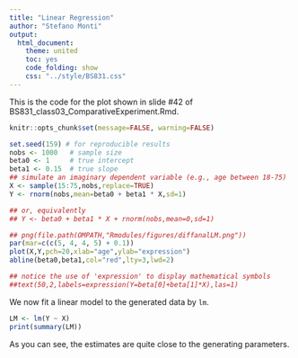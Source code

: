 ```yaml
---
title: "Linear Regression"
author: "Stefano Monti"
output:
  html_document:
    theme: united
    toc: yes
    code_folding: show
    css: "../style/BS831.css" 
---
```


This is the code for the plot shown in slide #42 of BS831\_class03\_ComparativeExperiment.Rmd.

```r
knitr::opts_chunk$set(message=FALSE, warning=FALSE)
```

```r
set.seed(159) # for reproducible results 
nobs <- 1000   # sample size
beta0 <- 1     # true intercept
beta1 <- 0.15  # true slope
## simulate an imaginary dependent variable (e.g., age between 18-75)
X <- sample(15:75,nobs,replace=TRUE)
Y <- rnorm(nobs,mean=beta0 + beta1 * X,sd=1)

## or, equivalently
## Y <- beta0 + beta1 * X + rnorm(nobs,mean=0,sd=1)
```

```r
## png(file.path(OMPATH,"Rmodules/figures/diffanalLM.png"))
par(mar=c(c(5, 4, 4, 5) + 0.1))
plot(X,Y,pch=20,xlab="age",ylab="expression")
abline(beta0,beta1,col="red",lty=3,lwd=2)

## notice the use of 'expression' to display mathematical symbols
##text(50,2,labels=expression(Y=beta[0]+beta[1]*X),las=1)
```

We now fit a linear model to the generated data by `lm`.

```r
LM <- lm(Y ~ X)
print(summary(LM))
```

As you can see, the estimates are quite close to the generating parameters.
